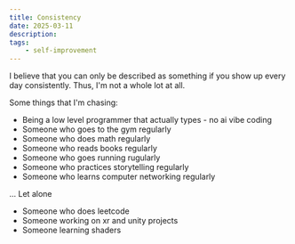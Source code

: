 ```yaml
---
title: Consistency
date: 2025-03-11
description:
tags:
    - self-improvement
---
```


I believe that you can only be described as something if you show up every day consistently. Thus, I'm not a whole lot at all.

Some things that I'm chasing:

-   Being a low level programmer that actually types - no ai vibe coding
-   Someone who goes to the gym regularly
-   Someone who does math regularly
-   Someone who reads books regularly
-   Someone who goes running rugularly
-   Someone who practices storytelling regularly
-   Someone who learns computer networking regularly

...
Let alone

-   Someone who does leetcode
-   Someone working on xr and unity projects
-   Someone learning shaders
